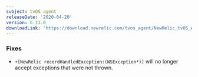 ```yaml
---
subject: tvOS agent
releaseDate: '2020-04-20'
version: 6.11.0
downloadLink: 'https://download.newrelic.com/tvos_agent/NewRelic_tvOS_Agent_6.11.0.zip'
---
```


### Fixes

* `+[NewRelic recordHandledException:(NSException*)]` will no longer accept exceptions that were not thrown.
